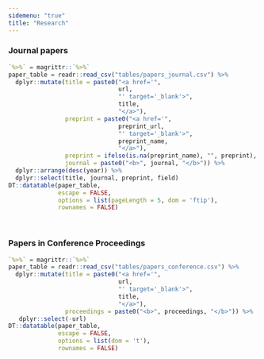 ```yaml
---
sidemenu: "true"
title: "Research"
---
```


### Journal papers

```r
`%>%` = magrittr::`%>%`
paper_table = readr::read_csv("tables/papers_journal.csv") %>%
  dplyr::mutate(title = paste0("<a href='",
                               url,
                               "' target='_blank'>",
                               title,
                               "</a>"),
                preprint = paste0("<a href='",
                               preprint_url,
                               "' target='_blank'>",
                               preprint_name,
                               "</a>"),
                preprint = ifelse(is.na(preprint_name), "", preprint),
                journal = paste0("<b>", journal, "</b>")) %>%
  dplyr::arrange(desc(year)) %>% 
  dplyr::select(title, journal, preprint, field)
DT::datatable(paper_table,
              escape = FALSE,
              options = list(pageLength = 5, dom = 'ftip'),
              rownames = FALSE)
```

<br/>

### Papers in Conference Proceedings

```r
`%>%` = magrittr::`%>%`
paper_table = readr::read_csv("tables/papers_conference.csv") %>% 
  dplyr::mutate(title = paste0("<a href='",
                               url,
                               "' target='_blank'>",
                               title,
                               "</a>"),
                proceedings = paste0("<b>", proceedings, "</b>")) %>% 
   dplyr::select(-url)
DT::datatable(paper_table,
              escape = FALSE,
              options = list(dom = 't'),
              rownames = FALSE)
```

